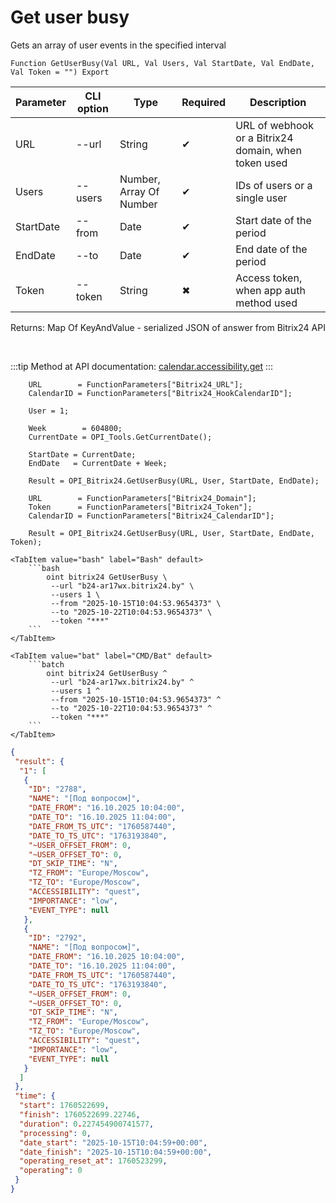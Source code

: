 ﻿---
sidebar_position: 5
description: Get user busy and other functions to work with Bitrix24 in the Open Integration Package, a free open-source integration library for 1C:Enterprise 8, OneScript and CLI
keywords: [1C, 1С, 1С:Enterprise, 1С:Enterprise 8.3, API, Integration, Services, Exchange, OneScript, CLI, Bitrix24]
---


# Get user busy
 Gets an array of user events in the specified interval



`Function GetUserBusy(Val URL, Val Users, Val StartDate, Val EndDate, Val Token = "") Export`

  | Parameter | CLI option | Type | Required | Description |
  |-|-|-|-|-|
  | URL | --url | String | &#x2714; | URL of webhook or a Bitrix24 domain, when token used |
  | Users | --users | Number, Array Of Number | &#x2714; | IDs of users or a single user |
  | StartDate | --from | Date | &#x2714; | Start date of the period |
  | EndDate | --to | Date | &#x2714; | End date of the period |
  | Token | --token | String | &#x2716; | Access token, when app auth method used |

  
  Returns:  Map Of KeyAndValue - serialized JSON of answer from Bitrix24 API

<br/>

:::tip
Method at API documentation: [calendar.accessibility.get](https://apidocs.bitrix24.ru/api-reference/calendar/calendar-accessibility-get.html)
:::
<br/>


```bsl title="1C:Enterprise/OneScript code example"
    URL        = FunctionParameters["Bitrix24_URL"];
    CalendarID = FunctionParameters["Bitrix24_HookCalendarID"];

    User = 1;

    Week        = 604800;
    CurrentDate = OPI_Tools.GetCurrentDate();

    StartDate = CurrentDate;
    EndDate   = CurrentDate + Week;

    Result = OPI_Bitrix24.GetUserBusy(URL, User, StartDate, EndDate);

    URL        = FunctionParameters["Bitrix24_Domain"];
    Token      = FunctionParameters["Bitrix24_Token"];
    CalendarID = FunctionParameters["Bitrix24_CalendarID"];

    Result = OPI_Bitrix24.GetUserBusy(URL, User, StartDate, EndDate, Token);
```
 

 <Tabs>
  
    <TabItem value="bash" label="Bash" default>
        ```bash
            oint bitrix24 GetUserBusy \
             --url "b24-ar17wx.bitrix24.by" \
             --users 1 \
             --from "2025-10-15T10:04:53.9654373" \
             --to "2025-10-22T10:04:53.9654373" \
             --token "***"
        ```
    </TabItem>
  
    <TabItem value="bat" label="CMD/Bat" default>
        ```batch
            oint bitrix24 GetUserBusy ^
             --url "b24-ar17wx.bitrix24.by" ^
             --users 1 ^
             --from "2025-10-15T10:04:53.9654373" ^
             --to "2025-10-22T10:04:53.9654373" ^
             --token "***"
        ```
    </TabItem>
</Tabs>


```json title="Result"
{
 "result": {
  "1": [
   {
    "ID": "2788",
    "NAME": "[Под вопросом]",
    "DATE_FROM": "16.10.2025 10:04:00",
    "DATE_TO": "16.10.2025 11:04:00",
    "DATE_FROM_TS_UTC": "1760587440",
    "DATE_TO_TS_UTC": "1763193840",
    "~USER_OFFSET_FROM": 0,
    "~USER_OFFSET_TO": 0,
    "DT_SKIP_TIME": "N",
    "TZ_FROM": "Europe/Moscow",
    "TZ_TO": "Europe/Moscow",
    "ACCESSIBILITY": "quest",
    "IMPORTANCE": "low",
    "EVENT_TYPE": null
   },
   {
    "ID": "2792",
    "NAME": "[Под вопросом]",
    "DATE_FROM": "16.10.2025 10:04:00",
    "DATE_TO": "16.10.2025 11:04:00",
    "DATE_FROM_TS_UTC": "1760587440",
    "DATE_TO_TS_UTC": "1763193840",
    "~USER_OFFSET_FROM": 0,
    "~USER_OFFSET_TO": 0,
    "DT_SKIP_TIME": "N",
    "TZ_FROM": "Europe/Moscow",
    "TZ_TO": "Europe/Moscow",
    "ACCESSIBILITY": "quest",
    "IMPORTANCE": "low",
    "EVENT_TYPE": null
   }
  ]
 },
 "time": {
  "start": 1760522699,
  "finish": 1760522699.22746,
  "duration": 0.227454900741577,
  "processing": 0,
  "date_start": "2025-10-15T10:04:59+00:00",
  "date_finish": "2025-10-15T10:04:59+00:00",
  "operating_reset_at": 1760523299,
  "operating": 0
 }
}
```
